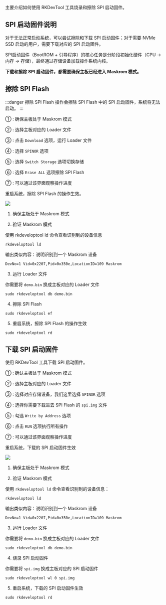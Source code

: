 主要介绍如何使用 RKDevTool 工具烧录和擦除 SPI 启动固件。

## SPI 启动固件说明

对于无法正常启动系统，可以尝试擦除和下载 SPI 启动固件；对于需要 NVMe SSD 启动的用户，需要下载对应的 SPI 启动固件。

SPI启动固件（BootROM + 引导程序）的核心任务是分阶段初始化硬件（CPU → 内存 → 存储），最终通过存储设备加载操作系统内核。

**下载和擦除 SPI 启动固件，都需要确保主板已经进入 Maskrom 模式。**

## 擦除 SPI Flash

:::danger
擦除 SPI Flash 操作会擦除 SPI Flash 中的 SPI 启动固件，系统将无法启动。
:::

<Tabs queryString="platform">

<TabItem value="Windows">

① : 确保主板处于 Maskrom 模式

② : 选择主板对应的 Loader 文件

③ : 点击 `Download` 选项，运行 Loader 文件

④ : 选择 `SPINOR` 选项

⑤ : 选择 `Switch Storage` 选项切换存储

⑥ : 选择 `Erase ALL` 选项擦除 SPI Flash

⑦ : 可以通过该界面观察操作进度

重启系统，擦除 SPI Flash 的操作生效。

<div style={{ textAlign: "center" }}>
  <img
    src="/img/common/tools/rkdevtool/rk-earse-spi-01.webp"
    style={{ width: "100%", maxWidth: "1200px" }}
  />
</div>

</TabItem>

<TabItem value="Linux / MacOS">

1. 确保主板处于 Maskrom 模式

2. 验证 Maskrom 模式

使用 rkdeveloptool ld 命令查看识别到的设备信息

```
rkdeveloptool ld
```

输出类似内容：说明识别到一个 Maskrom 设备

```
DevNo=1	Vid=0x2207,Pid=0x350e,LocationID=109 Maskrom
```

3. 运行 Loader 文件

你需要将 `demo.bin` 换成主板对应的 Loader 文件

```
sudo rkdeveloptool db demo.bin
```

4. 擦除 SPI Flash

```
sudo rkdeveloptool ef
```

5. 重启系统，擦除 SPI Flash 的操作生效

```
sudo rkdeveloptool rd
```

</TabItem>

</Tabs>

## 下载 SPI 启动固件

使用 RKDevTool 工具下载 SPI 启动固件。

<Tabs queryString="platform">

<TabItem value="Windows">

① : 确认主板处于 Maskrom 模式

② : 选择主板对应的 Loader 文件

③ : 选择对应存储设备，我们这里选择 `SPINOR` 选项

④ : 选择你需要下载进去 SPI Flash 的 `spi.img` 文件

⑤ : 勾选 `Write by Address` 选项

⑥ : 点击 `RUN` 选项执行所有操作

⑦ : 可以通过该界面观察操作进度

重启系统，下载的 SPI 启动固件生效

<div style={{ textAlign: "center" }}>
  <img
    src="/img/common/tools/rkdevtool/rk-down-spi-01.webp"
    style={{ width: "100%", maxWidth: "1200px" }}
  />
</div>

</TabItem>

<TabItem value="Linux / MacOS">

1. 确保主板处于 Maskrom 模式

2. 验证 Maskrom 模式

使用 `rkdeveloptool ld` 命令查看识别到的设备信息：

```
rkdeveloptool ld
```

输出类似内容：说明识别到一个 Maskrom 设备

```
DevNo=1	Vid=0x2207,Pid=0x350e,LocationID=109 Maskrom
```

3. 运行 Loader 文件

你需要将 `demo.bin` 换成主板对应的 Loader 文件

<NewCodeBlock tip="Linux / MacOS$" type="host">

```
sudo rkdeveloptool db demo.bin
```

</NewCodeBlock>

4. 烧录 SPI 启动固件

你需要将 `spi.img` 换成主板对应的 SPI 启动固件

```
sudo rkdeveloptool wl 0 spi.img
```

5. 重启系统，下载的 SPI 启动固件生效

```
sudo rkdeveloptool rd
```

</TabItem>

</Tabs>

